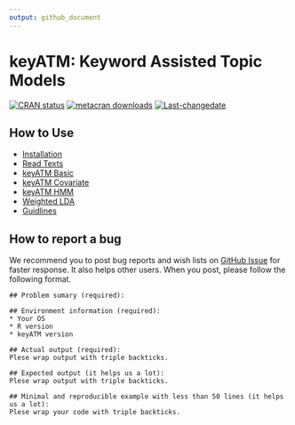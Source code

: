 ```yaml
---
output: github_document
---
```


# keyATM: Keyword Assisted Topic Models

<!-- badges: start -->
[![CRAN status](https://www.r-pkg.org/badges/version/keyATM)](https://CRAN.R-project.org/package=keyATM)
[![metacran downloads](https://cranlogs.r-pkg.org/badges/grand-total/keyATM)](https://cran.r-project.org/package=keyATM)
[![Last-changedate](https://img.shields.io/badge/last%20change-`r gsub('-', '--', Sys.Date())`-yellowgreen.svg)](/commits/master)
<!-- badges: end -->


## How to Use
* [Installation](articles/pkgdown_examples/Installation.html)
* [Read Texts](articles/pkgdown_examples/ReadTexts.html)
* [keyATM Basic](articles/pkgdown_examples/keyATM_basic.html)
* [keyATM Covariate](articles/pkgdown_examples/keyATM_cov.html)
* [keyATM HMM](articles/pkgdown_examples/keyATM_HMM.html)
* [Weighted LDA](articles/pkgdown_examples/Weighted_LDA.html)
* [Guidlines](articles/pkgdown_examples/Guidlines.html)

## How to report a bug
We recommend you to post bug reports and wish lists on [GitHub Issue](https://github.com/Shusei-E/keyATM/issues) for faster response. It also helps other users. When you post, please follow the following format. 

```
## Problem sumary (required):

## Environment information (required):
* Your OS
* R version
* keyATM version

## Actual output (required):
Plese wrap output with triple backticks.

## Expected output (it helps us a lot):
Plese wrap output with triple backticks.

## Minimal and reproducible example with less than 50 lines (it helps us a lot):
Plese wrap your code with triple backticks.

```


